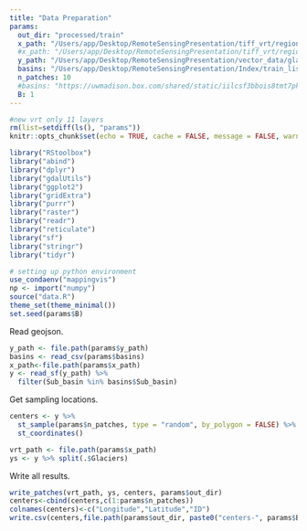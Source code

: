 ```yaml
---
title: "Data Preparation"
params:
  out_dir: "processed/train"
  x_path: "/Users/app/Desktop/RemoteSensingPresentation/tiff_vrt/region-corrected.vrt" ##with corrected vrt file
  #x_path: "/Users/app/Desktop/RemoteSensingPresentation/tiff_vrt/region (1).vrt"
  y_path: "/Users/app/Desktop/RemoteSensingPresentation/vector_data/glaciers.geojson"
  basins: "/Users/app/Desktop/RemoteSensingPresentation/Index/train_list-small (1).csv"
  n_patches: 10
  #basins: "https://uwmadison.box.com/shared/static/iilcsf3bbois8tmt7pklriu219s4wlu6.csv" # for test basins
  B: 1
---
```


```r
#new vrt only 11 layers
rm(list=setdiff(ls(), "params"))
knitr::opts_chunk$set(echo = TRUE, cache = FALSE, message = FALSE, warning = FALSE)
```

```r
library("RStoolbox")
library("abind")
library("dplyr")
library("gdalUtils")
library("ggplot2")
library("gridExtra")
library("purrr")
library("raster")
library("readr")
library("reticulate")
library("sf")
library("stringr")
library("tidyr")

# setting up python environment
use_condaenv("mappingvis")
np <- import("numpy")
source("data.R")
theme_set(theme_minimal())
set.seed(params$B)
```

Read geojson.

```r
y_path <- file.path(params$y_path)
basins <- read_csv(params$basins)
x_path<-file.path(params$x_path)
y <- read_sf(y_path) %>%
  filter(Sub_basin %in% basins$Sub_basin)
```

Get sampling locations.

```r
centers <- y %>%
  st_sample(params$n_patches, type = "random", by_polygon = FALSE) %>%
  st_coordinates()
```


```r
vrt_path <- file.path(params$x_path)
ys <- y %>% split(.$Glaciers)
```


Write all results.

```r
write_patches(vrt_path, ys, centers, params$out_dir)
centers<-cbind(centers,c(1:params$n_patches))
colnames(centers)<-c("Longitude","Latitude","ID")
write.csv(centers,file.path(params$out_dir, paste0("centers-", params$B, ".csv")))

```
